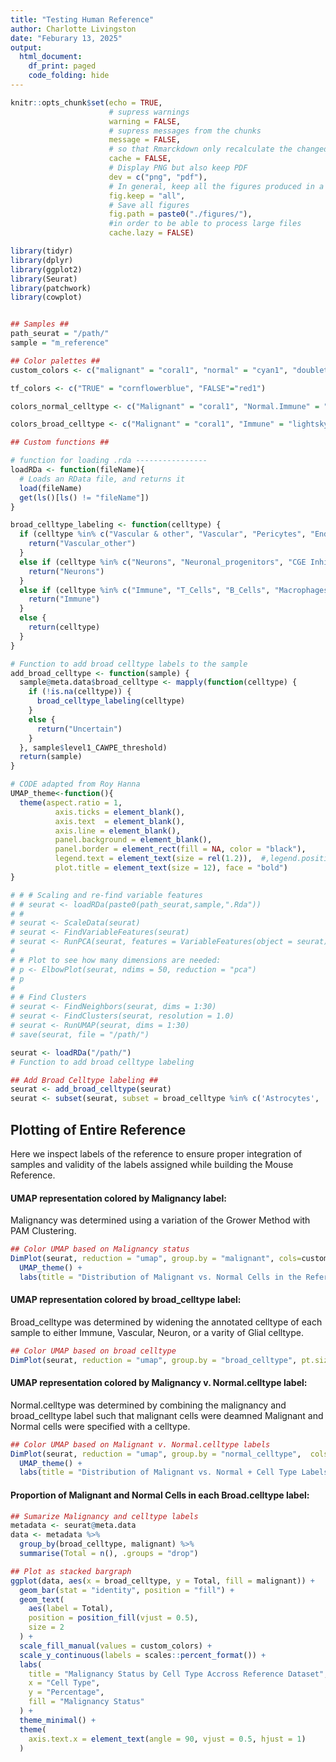```yaml
---
title: "Testing Human Reference"
author: Charlotte Livingston
date: "Feburary 13, 2025"
output:
  html_document:
    df_print: paged
    code_folding: hide
---
```


```r
knitr::opts_chunk$set(echo = TRUE, 
                      # supress warnings
                      warning = FALSE, 
                      # supress messages from the chunks
                      message = FALSE,
                      # so that Rmarckdown only recalculate the changed chunks
                      cache = FALSE,
                      # Display PNG but also keep PDF 
                      dev = c("png", "pdf"), 
                      # In general, keep all the figures produced in a chunk
                      fig.keep = "all",      
                      # Save all figures
                      fig.path = paste0("./figures/"),
                      #in order to be able to process large files
                      cache.lazy = FALSE)

library(tidyr)
library(dplyr)
library(ggplot2)
library(Seurat)
library(patchwork)
library(cowplot)


## Samples ##
path_seurat = "/path/"
sample = "m_reference"

## Color palettes ##
custom_colors <- c("malignant" = "coral1", "normal" = "cyan1", "doublet" = "goldenrod1", "uncertain" = "mediumorchid1")

tf_colors <- c("TRUE" = "cornflowerblue", "FALSE"="red1")

colors_normal_celltype <- c("Malignant" = "coral1", "Normal.Immune" = "lightskyblue",  "Normal.Neurons" = "mediumorchid1", "Normal.Vascular_other" = "goldenrod1", "Normal.Astrocytes" = "mediumseagreen", "Normal.Ependymal" = "aquamarine3", "Normal.Glial_progenitors" = "blue", "Normal.Neuronal_progenitors" = "orchid", "Normal.RGC" = "violet", "Normal.OPC" = "cyan1", "Uncertain" = "hotpink", "Normal.Uncertain" = "hotpink")

colors_broad_celltype <- c("Malignant" = "coral1", "Immune" = "lightskyblue",  "Neurons" = "mediumorchid1", "Vascular_other" = "goldenrod1", "Astrocytes" = "mediumseagreen", "Ependymal" = "aquamarine3", "Glial_progenitors" = "blue", "Neuronal_progenitors" = "orchid", "RGC" = "violet", "OPC" = "cyan1", "Uncertain" = "hotpink", "Normal.Uncertain" = "hotpink")

## Custom functions ## 

# function for loading .rda ----------------
loadRDa <- function(fileName){
  # Loads an RData file, and returns it
  load(fileName)
  get(ls()[ls() != "fileName"])
}

broad_celltype_labeling <- function(celltype) {
  if (celltype %in% c("Vascular & other", "Vascular", "Pericytes", "Endothelial")) {
    return("Vascular_other")
  }
  else if (celltype %in% c("Neurons", "Neuronal_progenitors", "CGE Inhibitory", "Excitatory L2-L4", "Excitatory L5-L6", "MGE Inhibitory", "Other Excitatory", "RGC", "Other Inhibitory")) {
    return("Neurons")
  }
  else if (celltype %in% c("Immune", "T_Cells", "B_Cells", "Macrophages", "DC", "Monocytes", "NK_Cells", "Mast_Cells", "Microglia", "Meninges")) {
    return("Immune")
  }
  else {
    return(celltype)
  }
}

# Function to add broad celltype labels to the sample
add_broad_celltype <- function(sample) {
  sample@meta.data$broad_celltype <- mapply(function(celltype) {
    if (!is.na(celltype)) {
      broad_celltype_labeling(celltype)
    }
    else {
      return("Uncertain")
    }
  }, sample$level1_CAWPE_threshold)
  return(sample)
}

# CODE adapted from Roy Hanna
UMAP_theme<-function(){
  theme(aspect.ratio = 1,
          axis.ticks = element_blank(),
          axis.text  = element_blank(),
          axis.line = element_blank(),
          panel.background = element_blank(),
          panel.border = element_rect(fill = NA, color = "black"),
          legend.text = element_text(size = rel(1.2)),  #,legend.position = "bottom"
          plot.title = element_text(size = 12), face = "bold")
}
```

```r
# # # Scaling and re-find variable features
# # seurat <- loadRDa(paste0(path_seurat,sample,".Rda"))
# # 
# seurat <- ScaleData(seurat)
# seurat <- FindVariableFeatures(seurat)
# seurat <- RunPCA(seurat, features = VariableFeatures(object = seurat))
# 
# # Plot to see how many dimensions are needed:
# p <- ElbowPlot(seurat, ndims = 50, reduction = "pca")
# p
# 
# # Find Clusters
# seurat <- FindNeighbors(seurat, dims = 1:30)
# seurat <- FindClusters(seurat, resolution = 1.0)
# seurat <- RunUMAP(seurat, dims = 1:30)
# save(seurat, file = "/path/")
```

```r
seurat <- loadRDa("/path/")
# Function to add broad celltype labeling

## Add Broad Celltype labeling ## 
seurat <- add_broad_celltype(seurat)
seurat <- subset(seurat, subset = broad_celltype %in% c('Astrocytes', 'Ependymal', 'Immune', 'Neurons', 'OPC', 'Vascular_other', 'Glial_progenitors'))
```

## Plotting of Entire Reference 

Here we inspect labels of the reference to ensure proper integration of samples and validity of the labels assigned while building the Mouse Reference. 

#### UMAP representation colored by Malignancy label:
Malignancy was determined using a variation of the Grower Method with PAM Clustering.
```r
## Color UMAP based on Malignancy status 
DimPlot(seurat, reduction = "umap", group.by = "malignant", cols=custom_colors, pt.size = 0.25) + 
  UMAP_theme() +
  labs(title = "Distribution of Malignant vs. Normal Cells in the Reference")
```

#### UMAP representation colored by broad_celltype label:
Broad_celltype was determined by widening the annotated celltype of each sample to either Immune, Vascular, Neuron, or a varity of Glial celltype.
```r
## Color UMAP based on broad celltype
DimPlot(seurat, reduction = "umap", group.by = "broad_celltype", pt.size = 0.25, cols = colors_broad_celltype) + UMAP_theme() + labs(title = "Distribution of Cell Type in the Reference")
```

#### UMAP representation colored by Malignancy v. Normal.celltype label:
Normal.celltype was determined by combining the malignancy and broad_celltype label such that malignant cells were deamned Malignant and Normal cells were specified with a celltype.
```r
## Color UMAP based on Malignant v. Normal.celltype labels
DimPlot(seurat, reduction = "umap", group.by = "normal_celltype",  cols = colors_normal_celltype) + 
  UMAP_theme() +
  labs(title = "Distribution of Malignant vs. Normal + Cell Type Labels in the Reference")
```

#### Proportion of Malignant and Normal Cells in each Broad.celltype label:
```r
## Sumarize Malignancy and celltype labels
metadata <- seurat@meta.data
data <- metadata %>%
  group_by(broad_celltype, malignant) %>%
  summarise(Total = n(), .groups = "drop") 

## Plot as stacked bargraph
ggplot(data, aes(x = broad_celltype, y = Total, fill = malignant)) +
  geom_bar(stat = "identity", position = "fill") +
  geom_text(
    aes(label = Total), 
    position = position_fill(vjust = 0.5), 
    size = 2
  ) +
  scale_fill_manual(values = custom_colors) +
  scale_y_continuous(labels = scales::percent_format()) +
  labs(
    title = "Malignancy Status by Cell Type Accross Reference Dataset",
    x = "Cell Type",
    y = "Percentage",
    fill = "Malignancy Status"
  ) +
  theme_minimal() +
  theme(
    axis.text.x = element_text(angle = 90, vjust = 0.5, hjust = 1)
  )

```
